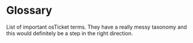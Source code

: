 # Glossary

List of important osTicket terms. They have a really messy taxonomy and this would definitely be a step in the right direction.